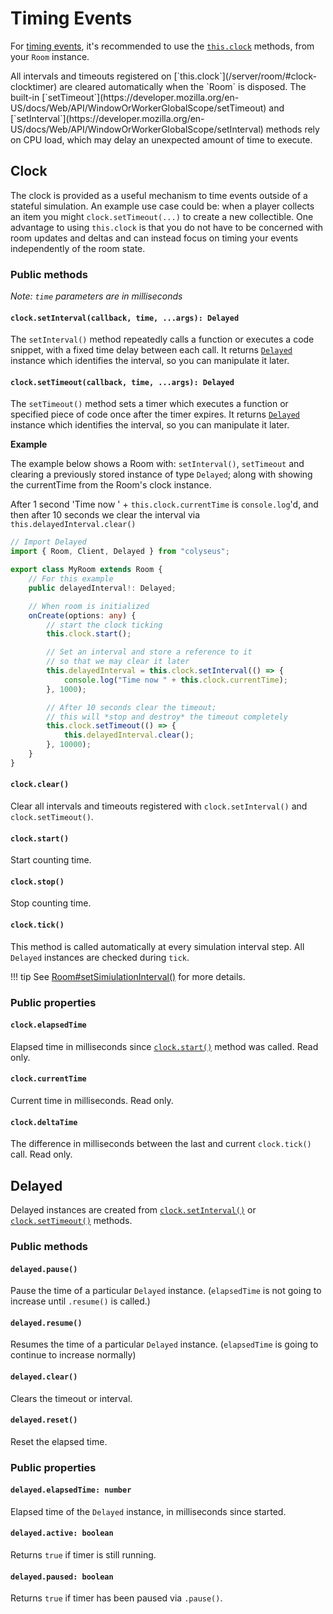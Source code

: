 
# Timing Events

For [timing events](https://www.w3.org/TR/2011/WD-html5-20110525/timers.html),
it's recommended to use the [`this.clock`](/server/room/#clock-clocktimer) methods,
from your `Room` instance.

<Callout type="info">
    All intervals and timeouts registered on [`this.clock`](/server/room/#clock-clocktimer) are cleared automatically when the `Room` is disposed.
</Callout>

<Callout type="warning">
    The built-in [`setTimeout`](https://developer.mozilla.org/en-US/docs/Web/API/WindowOrWorkerGlobalScope/setTimeout) and [`setInterval`](https://developer.mozilla.org/en-US/docs/Web/API/WindowOrWorkerGlobalScope/setInterval) methods rely on CPU load, which may delay an unexpected amount of time to execute.
</Callout>

## Clock

The clock is provided as a useful mechanism to time events outside of a stateful simulation. An example use case could be: when a player collects an item you might `clock.setTimeout(...)` to create a new collectible. One advantage to using `this.clock` is that you do not have to be concerned with room updates and deltas and can instead focus on timing your events independently of the room state.

### Public methods

*Note: `time` parameters are in milliseconds*

#### `clock.setInterval(callback, time, ...args): Delayed`

The `setInterval()` method repeatedly calls a function or executes a code
snippet, with a fixed time delay between each call. It returns
[`Delayed`](#delayed) instance which identifies the interval, so you can
manipulate it later.

#### `clock.setTimeout(callback, time, ...args): Delayed`

The `setTimeout()` method sets a timer which executes a function or specified
piece of code once after the timer expires. It returns [`Delayed`](#delayed)
instance which identifies the interval, so you can manipulate it later.

**Example**

The example below shows a Room with: `setInterval()`, `setTimeout` and clearing a previously stored instance of type `Delayed`; along with showing the currentTime from the Room's clock instance.

After 1 second 'Time now ' + `this.clock.currentTime` is `console.log`'d, and then after 10 seconds we clear the interval via `this.delayedInterval.clear()`

```ts filename="MyRoom.ts"
// Import Delayed
import { Room, Client, Delayed } from "colyseus";

export class MyRoom extends Room {
    // For this example
    public delayedInterval!: Delayed;

    // When room is initialized
    onCreate(options: any) {
        // start the clock ticking
        this.clock.start();

        // Set an interval and store a reference to it
        // so that we may clear it later
        this.delayedInterval = this.clock.setInterval(() => {
            console.log("Time now " + this.clock.currentTime);
        }, 1000);

        // After 10 seconds clear the timeout;
        // this will *stop and destroy* the timeout completely
        this.clock.setTimeout(() => {
            this.delayedInterval.clear();
        }, 10000);
    }
}
```

#### `clock.clear()`

Clear all intervals and timeouts registered with `clock.setInterval()` and `clock.setTimeout()`.

#### `clock.start()`

Start counting time.

#### `clock.stop()`

Stop counting time.

#### `clock.tick()`

This method is called automatically at every simulation interval step. All
`Delayed` instances are checked during `tick`.

!!! tip
    See [Room#setSimiulationInterval()](/server/room/#setsimulationinterval-callback-milliseconds166) for more details.

### Public properties

#### `clock.elapsedTime`

Elapsed time in milliseconds since [`clock.start()`](#clockstart) method was called. Read only.

#### `clock.currentTime`

Current time in milliseconds. Read only.

#### `clock.deltaTime`

The difference in milliseconds between the last and current `clock.tick()` call. Read only.

## Delayed

Delayed instances are created from
[`clock.setInterval()`](#clocksetintervalcallback-time-args-delayed) or
[`clock.setTimeout()`](#clocksettimeoutcallback-time-args-delayed) methods.

### Public methods

#### `delayed.pause()`

Pause the time of a particular `Delayed` instance. (`elapsedTime` is not going to increase until `.resume()` is called.)

#### `delayed.resume()`

Resumes the time of a particular `Delayed` instance. (`elapsedTime` is going to continue to increase normally)

#### `delayed.clear()`

Clears the timeout or interval.

#### `delayed.reset()`

Reset the elapsed time.

### Public properties

#### `delayed.elapsedTime: number`

Elapsed time of the `Delayed` instance, in milliseconds since started.

#### `delayed.active: boolean`

Returns `true` if timer is still running.

#### `delayed.paused: boolean`

Returns `true` if timer has been paused via `.pause()`.


